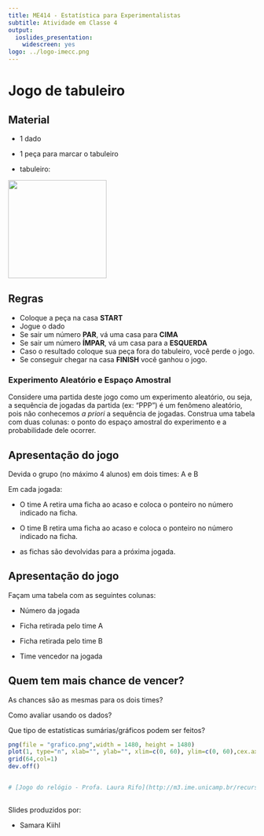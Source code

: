 ```yaml
---
title: ME414 - Estatística para Experimentalistas
subtitle: Atividade em Classe 4
output:
  ioslides_presentation:
    widescreen: yes
logo: ../logo-imecc.png
---
```


# Jogo de tabuleiro

## Material

* 1 dado

* 1 peça para marcar o tabuleiro

* tabuleiro:


<img src="figuras/tabuleiro.png" width="200" height="200" />


## Regras

* Coloque a peça na casa **START**
* Jogue o dado
* Se sair um número **PAR**, vá uma casa para **CIMA**
* Se sair um número **ÍMPAR**, vá um casa para a **ESQUERDA**
* Caso o resultado coloque sua peça fora do tabuleiro, você perde o jogo.
* Se conseguir chegar na casa **FINISH** você ganhou o jogo.

### Experimento Aleatório e Espaço Amostral

Considere uma partida deste jogo como um experimento aleatório, ou seja, a sequência de jogadas da partida (ex: "PPP") é um fenômeno aleatório, pois não conhecemos _a priori_ a sequência de jogadas. Construa uma tabela com duas colunas: o ponto do espaço amostral do experimento e a probabilidade dele ocorrer.



## Apresentação do jogo

Devida o grupo (no máximo 4 alunos) em dois times: A e B

Em cada jogada:

* O time A retira uma ficha ao acaso e coloca o ponteiro no número indicado na ficha.

* O time B retira uma ficha ao acaso e coloca o ponteiro no número indicado na ficha.

* as fichas são devolvidas para a próxima jogada.

## Apresentação do jogo

Façam uma tabela com as seguintes colunas:

* Número da jogada

* Ficha retirada pelo time A

* Ficha retirada pelo time B

* Time vencedor na jogada




## Quem tem mais chance de vencer?

As chances são as mesmas para os dois times?

Como avaliar usando os dados?

Que tipo de estatísticas sumárias/gráficos podem ser feitos?




```r
png(file = "grafico.png",width = 1480, height = 1480)
plot(1, type="n", xlab="", ylab="", xlim=c(0, 60), ylim=c(0, 60),cex.axis=2)
grid(64,col=1)
dev.off()


# [Jogo do relógio - Profa. Laura Rifo](http://m3.ime.unicamp.br/recursos/1365)


```





##

Slides produzidos por:

* Samara Kiihl

